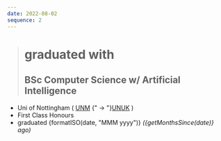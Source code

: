 ```yaml
---
date: 2022-08-02
sequence: 2
---
```




> # <Icon name="lucide:graduation-cap" /> graduated with
>
> ## BSc Computer Science w/ Artificial Intelligence

- <Icon name="lucide:map-pin" /> Uni of Nottingham ( [UNM](https://www.nottingham.edu.my)
  {" → "}[UNUK](https://www.nottingham.ac.uk/) )
- <Icon name="lucide:trophy" /> First Class Honours
- <Icon name="lucide:calendar" /> graduated {formatISO(date, "MMM yyyy")}
  *({getMonthsSince(date)} ago)*
